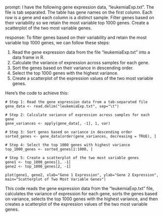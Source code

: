 prompt:
I have the following gene expression data, "leukemiaExp.txt". The file is tab separated. The table has gene names on the first column. Each row is a gene and each column is a distinct sample. Filter genes based on their variability so we retain the most variable top 1000 genes. Create a scatterplot of the two most variable genes.

response:
To filter genes based on their variability and retain the most variable top 1000 genes, we can follow these steps:

1. Read the gene expression data from the file "leukemiaExp.txt" into a data frame in R.
2. Calculate the variance of expression across samples for each gene.
3. Sort the genes based on their variance in descending order.
4. Select the top 1000 genes with the highest variance.
5. Create a scatterplot of the expression values of the two most variable genes.

Here's the code to achieve this:

```
# Step 1: Read the gene expression data from a tab-separated file
gene_data <- read.delim("leukemiaExp.txt", sep="\t")

# Step 2: Calculate variance of expression across samples for each gene
gene_variances <- apply(gene_data[, -1], 1, var)

# Step 3: Sort genes based on variance in descending order
sorted_genes <- gene_data[order(gene_variances, decreasing = TRUE), ]

# Step 4: Select the top 1000 genes with highest variance
top_1000_genes <- sorted_genes[1:1000, ]

# Step 5: Create a scatterplot of the two most variable genes
gene1 <- top_1000_genes[1, -1]
gene2 <- top_1000_genes[2, -1]

plot(gene1, gene2, xlab="Gene 1 Expression", ylab="Gene 2 Expression", main="Scatterplot of Two Most Variable Genes")
```

This code reads the gene expression data from the "leukemiaExp.txt" file, calculates the variance of expression for each gene, sorts the genes based on variance, selects the top 1000 genes with the highest variance, and then creates a scatterplot of the expression values of the two most variable genes.
